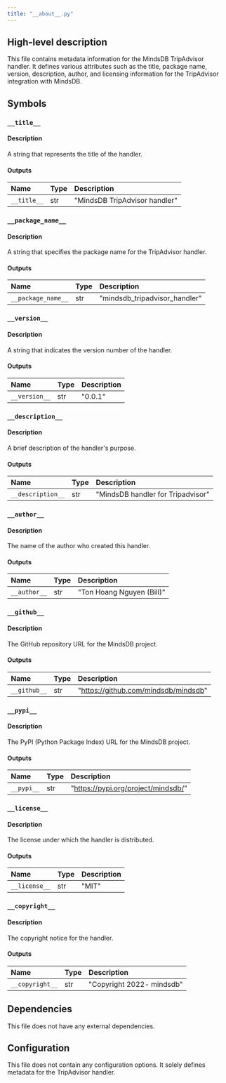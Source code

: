 ```yaml
---
title: "__about__.py"
---
```


## High-level description
This file contains metadata information for the MindsDB TripAdvisor handler. It defines various attributes such as the title, package name, version, description, author, and licensing information for the TripAdvisor integration with MindsDB.

## Symbols

### `__title__`
#### Description
A string that represents the title of the handler.

#### Outputs
| Name | Type | Description |
|:-----|:-----|:------------|
| `__title__` | str | "MindsDB TripAdvisor handler" |

### `__package_name__`
#### Description
A string that specifies the package name for the TripAdvisor handler.

#### Outputs
| Name | Type | Description |
|:-----|:-----|:------------|
| `__package_name__` | str | "mindsdb_tripadvisor_handler" |

### `__version__`
#### Description
A string that indicates the version number of the handler.

#### Outputs
| Name | Type | Description |
|:-----|:-----|:------------|
| `__version__` | str | "0.0.1" |

### `__description__`
#### Description
A brief description of the handler's purpose.

#### Outputs
| Name | Type | Description |
|:-----|:-----|:------------|
| `__description__` | str | "MindsDB handler for Tripadvisor" |

### `__author__`
#### Description
The name of the author who created this handler.

#### Outputs
| Name | Type | Description |
|:-----|:-----|:------------|
| `__author__` | str | "Ton Hoang Nguyen (Bill)" |

### `__github__`
#### Description
The GitHub repository URL for the MindsDB project.

#### Outputs
| Name | Type | Description |
|:-----|:-----|:------------|
| `__github__` | str | "https://github.com/mindsdb/mindsdb" |

### `__pypi__`
#### Description
The PyPI (Python Package Index) URL for the MindsDB project.

#### Outputs
| Name | Type | Description |
|:-----|:-----|:------------|
| `__pypi__` | str | "https://pypi.org/project/mindsdb/" |

### `__license__`
#### Description
The license under which the handler is distributed.

#### Outputs
| Name | Type | Description |
|:-----|:-----|:------------|
| `__license__` | str | "MIT" |

### `__copyright__`
#### Description
The copyright notice for the handler.

#### Outputs
| Name | Type | Description |
|:-----|:-----|:------------|
| `__copyright__` | str | "Copyright 2022- mindsdb" |

## Dependencies
This file does not have any external dependencies.

## Configuration
This file does not contain any configuration options. It solely defines metadata for the TripAdvisor handler.
